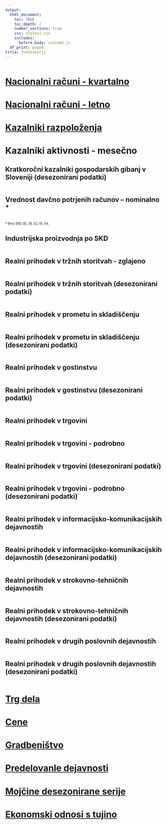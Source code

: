 ```yaml
---
output:
  html_document:
    toc: TRUE
    toc_depth: 2
    number_sections: true
    css: styles2.css
    includes:
      before_body: custom2.js
  df_print: paged
title: Indikatorji
---
```


```r
```


# [Nacionalni računi - kvartalno](01-nacionalni_kvartalno.html#NacionalniKvartalno)
# [Nacionalni računi - letno](02-nacionalni_letno.html#NacionalniLetno)
# [Kazalniki razpoloženja](03-kazalniki_razpolozenja.html#KazalnikiRazpolozenja)
# Kazalniki aktivnosti - mesečno {#KazalnikiAktivnosti}

## Kratkoročni kazalniki gospodarskih gibanj v Sloveniji (desezonirani podatki)
```r
```


## Vrednost davčno potrjenih računov – nominalno \*
```r
```
<font size="1"> \* Brez SKD 35, 36, 52, 61, 64.</font>

## Industrijska proizvodnja po SKD

```r
```
## Realni prihodek v tržnih storitvah - zglajeno

```r
```

## Realni prihodek v tržnih storitvah (desezonirani podatki)
```r
```

## Realni prihodek v prometu in skladiščenju
```r
```

## Realni prihodek v prometu in skladiščenju  (desezonirani podatki)
```r
```

## Realni prihodek v gostinstvu
```r
```

## Realni prihodek v gostinstvu (desezonirani podatki)
```r
```

## Realni prihodek v trgovini
```r
```

## Realni prihodek v trgovini - podrobno
```r
```

## Realni prihodek v trgovini (desezonirani podatki)
```r
```

## Realni prihodek v trgovini - podrobno (desezonirani podatki)
```r
```

## Realni prihodek v informacijsko-komunikacijskih dejavnostih

```r
```

## Realni prihodek v informacijsko-komunikacijskih dejavnostih (desezonirani podatki)

```r
```

## Realni prihodek v strokovno-tehničnih dejavnostih
```r
```

## Realni prihodek v strokovno-tehničnih dejavnostih (desezonirani podatki)
```r
```

## Realni prihodek v drugih poslovnih dejavnostih
```r
```

## Realni prihodek v drugih poslovnih dejavnostih (desezonirani podatki)
```r
```


# [Trg dela](05-trg_dela.html#TrgDela)
# [Cene](06-cene.html#Cene)
# [Gradbeništvo](07-gradbenistvo.html#Gradbenistvo)
# [Predelovanle dejavnosti](08-predelovalne_dejavnosti.html#PredelovalneDejavnosti)
# [Mojčine desezonirane serije](09-mojca.html#Mojca)
# [Ekonomski odnosi s tujino](10-tujina.html#Tujina)




